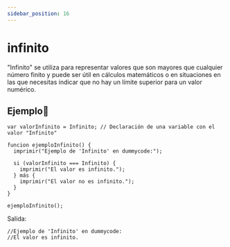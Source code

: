```yaml
---
sidebar_position: 16
---
```



# infinito
"Infinito" se utiliza para representar valores que son mayores que cualquier número finito y puede ser útil en cálculos matemáticos o en situaciones en las que necesitas indicar que no hay un límite superior para un valor numérico.
## Ejemplo📝

```dummy
var valorInfinito = Infinito; // Declaración de una variable con el valor "Infinito"

funcion ejemploInfinito() {
  imprimir("Ejemplo de 'Infinito' en dummycode:");

  si (valorInfinito === Infinito) {
    imprimir("El valor es infinito.");
  } más {
    imprimir("El valor no es infinito.");
  }
}

ejemploInfinito();

```
Salida:

```dummy
//Ejemplo de 'Infinito' en dummycode:
//El valor es infinito.
```
